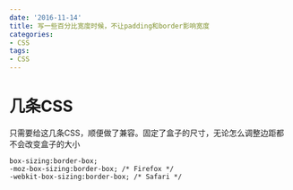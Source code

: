 ```yaml
---
date: '2016-11-14'
title: 写一些百分比宽度时候，不让padding和border影响宽度
categories:
- CSS
tags:
- CSS
---
```

# 几条CSS
只需要给这几条CSS，顺便做了兼容。固定了盒子的尺寸，无论怎么调整边距都不会改变盒子的大小
```
box-sizing:border-box;  
-moz-box-sizing:border-box; /* Firefox */  
-webkit-box-sizing:border-box; /* Safari */  
```